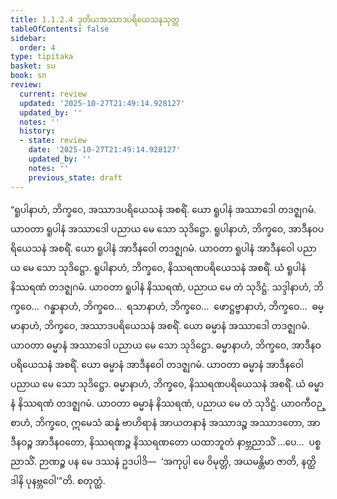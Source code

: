 ```yaml
---
title: 1.1.2.4 ဒုတိယအဿာဒပရိယေသနသုတ္တ
tableOfContents: false
sidebar:
  order: 4
type: tipitaka
basket: su
book: sn
review:
  current: review
  updated: '2025-10-27T21:49:14.928127'
  updated_by: ''
  notes: ''
  history:
  - state: review
    date: '2025-10-27T21:49:14.928127'
    updated_by: ''
    notes: ''
    previous_state: draft
---
```



<ReviewStatus review={frontmatter.review} showDetails={true} />

<HypothesisAnnotation frontmatter={frontmatter} />

<DynamicBreadcrumb />

<Division number="16" book="sn" e="ch" v="18" p="281">

<Paragraph number="39" book="sn">
“ရူပါနာဟံ, ဘိက္ခဝေ, အဿာဒပရိယေသနံ အစရိံ. ယော ရူပါနံ အဿာဒေါ တဒဇ္ဈဂမံ. ယာဝတာ ရူပါနံ အဿာဒေါ ပညာယ မေ သော သုဒိဋ္ဌော. ရူပါနာဟံ, ဘိက္ခဝေ, အာဒီနဝပရိယေသနံ အစရိံ. ယော ရူပါနံ အာဒီနဝေါ တဒဇ္ဈဂမံ. ယာဝတာ ရူပါနံ အာဒီနဝေါ ပညာယ မေ သော သုဒိဋ္ဌော. ရူပါနာဟံ, ဘိက္ခဝေ, နိဿရဏပရိယေသနံ အစရိံ. ယံ ရူပါနံ နိဿရဏံ တဒဇ္ဈဂမံ. ယာဝတာ ရူပါနံ နိဿရဏံ, ပညာယ မေ တံ သုဒိဋ္ဌံ. သဒ္ဒါနာဟံ, ဘိက္ခဝေ…  ဂန္ဓာနာဟံ, ဘိက္ခဝေ…  ရသာနာဟံ, ဘိက္ခဝေ…  ဖောဋ္ဌဗ္ဗာနာဟံ, ဘိက္ခဝေ…  ဓမ္မာနာဟံ, ဘိက္ခဝေ, အဿာဒပရိယေသနံ အစရိံ. ယော ဓမ္မာနံ အဿာဒေါ တဒဇ္ဈဂမံ. ယာဝတာ ဓမ္မာနံ အဿာဒေါ ပညာယ မေ သော သုဒိဋ္ဌော. ဓမ္မာနာဟံ, ဘိက္ခဝေ, အာဒီနဝပရိယေသနံ အစရိံ. ယော ဓမ္မာနံ အာဒီနဝေါ တဒဇ္ဈဂမံ. ယာဝတာ ဓမ္မာနံ အာဒီနဝေါ ပညာယ မေ သော သုဒိဋ္ဌော. ဓမ္မာနာဟံ, ဘိက္ခဝေ, နိဿရဏပရိယေသနံ အစရိံ. ယံ ဓမ္မာနံ နိဿရဏံ တဒဇ္ဈဂမံ. ယာဝတာ ဓမ္မာနံ နိဿရဏံ, ပညာယ မေ တံ သုဒိဋ္ဌံ.
</Paragraph>

<Paragraph number="40" book="sn">
ယာဝကီဝဉ္စာဟံ, ဘိက္ခဝေ, ဣမေသံ ဆန္နံ ဗာဟိရာနံ အာယတနာနံ အဿာဒဉ္စ အဿာဒတော, အာဒီနဝဉ္စ အာဒီနဝတော, နိဿရဏဉ္စ နိဿရဏတော ယထာဘူတံ နာဗ္ဘညာသိံ …ပေ…  ပစ္စညာသိံ. ဉာဏဉ္စ ပန မေ ဒဿနံ ဥဒပါဒိ—  ‘အကုပ္ပါ မေ ဝိမုတ္တိ, အယမန္တိမာ ဇာတိ, နတ္ထိ ဒါနိ ပုနဗ္ဘဝေါ’”တိ.

</Paragraph>
</Division>

<Paragraph number="41" type="center" book="sn">
စတုတ္ထံ.
</Paragraph>